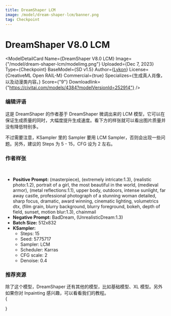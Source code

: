 ```yaml
---
title: DreamShaper LCM
image: /model/dream-shaper-lcm/banner.png
tag: Checkpoint
---
```



# DreamShaper V8.0 LCM

<ModelDetailCard 
  Name={<span>DreamShaper V8.0 LCM</span>}
  Image={"/model/dream-shaper-lcm/modelimg.png"}
  Uploaded={<span>Dec 7, 2023</span>}
  Type={<span>Checkpoint</span>}
  BaseModel={<span>SD v1.5</span>}
  Author={<a href="https://civitai.com/user/Lykon">Lykon</a>}
  License={<span>CreativeML Open RAIL-M</span>}
  Commercial={true}
  Specializes={<span>生成真人肖像，以及动漫类内容。</span>}
  Score={"9"}
  Downloadlink={"https://civitai.com/models/4384?modelVersionId=252914"}
/>

### 编辑评语

这是 DreamShaper 的作者基于 DreamShaper 微调出来的 LCM 模型，它可以在保证生成质量的同时，大幅度提升生成速度。看下方的样张就可以看出图片质量并没有降低特别多。

不过需要注意，KSampler 里的 Sampler 要用 LCM Sampler，否则会出现一些问题。另外，建议的 Steps 为 5 - 15，CFG 设为 2 左右。

### 作者样张

<br/>
<PhotoProvider>
  <PhotoView src="/model/dream-shaper-lcm/001.png">
    <img src="/model/dream-shaper-lcm/001.png" alt="" className='rounded-lg'/>
  </PhotoView>
</PhotoProvider>

* **Positive Prompt:** (masterpiece), (extremely intricate:1.3), (realistic photo:1.2), portrait of a girl, the most beautiful in the world, (medieval armor), (metal reflections:1.1), upper body, outdoors, intense sunlight, far away castle, professional photograph of a stunning woman detailed, sharp focus, dramatic, award winning, cinematic lighting,  volumetrics dtx, (film grain, blurry background, blurry foreground, bokeh, depth of field, sunset, motion blur:1.3), chainmail
* **Negative Prompt:** BadDream, (UnrealisticDream:1.3)
* **Batch Size:** 512x832
* **KSampler:**
  * Steps: 15
  * Seed: 5775717
  * Sampler: LCM
  * Scheduler: Karras
  * CFG scale: 2
  * Denoise: 0.4


### 推荐资源
除了这个模型，DreamShaper 还有其他的模型，比如基础模型、XL 模型。另外如果你对 Inpainting 感兴趣，可以看看我们的教程。
<br/>
{
  <div className="flex flex-wrap justify-start gap-4">
    <Cards 
      image={"/model/dream-shaper-xl/banner.png"}
      title={"DreamShaper XL"}
      href={"/model/dream-shaper-xl"}
      tag={"Checkpoint"}
    />
    <Cards 
      image={"/model/dream-shaper/banner.png"}
      title={"DreamShaper V8.0"}
      href={"/model/dream-shaper-v-8"}
      tag={"Checkpoint"}
    />
    <Cards 
      image={"/model/dream-shaper-inpainting/modelimg.png"}
      title={"DreamShaper V8.0 Inpainting"}
      href={"/model/dream-shaper-v-8-inpainting"}
      tag={"Checkpoint"}
    />
  </div>
}